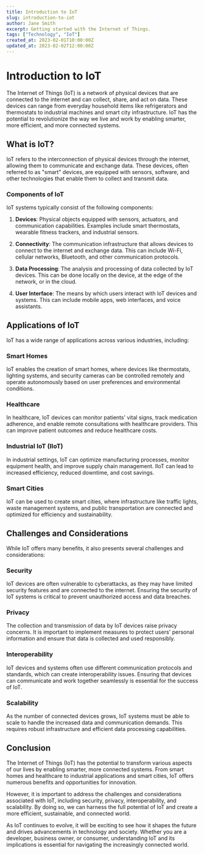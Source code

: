 ```yaml
---
title: Introduction to IoT
slug: introduction-to-iot
author: Jane Smith
excerpt: Getting started with the Internet of Things.
tags: ["Technology", "IoT"]
created_at: 2023-02-01T10:00:00Z
updated_at: 2023-02-02T12:00:00Z
---
```


# Introduction to IoT

The Internet of Things (IoT) is a network of physical devices that are connected to the internet and can collect, share, and act on data. These devices can range from everyday household items like refrigerators and thermostats to industrial machines and smart city infrastructure. IoT has the potential to revolutionize the way we live and work by enabling smarter, more efficient, and more connected systems.

## What is IoT?

IoT refers to the interconnection of physical devices through the internet, allowing them to communicate and exchange data. These devices, often referred to as "smart" devices, are equipped with sensors, software, and other technologies that enable them to collect and transmit data.

### Components of IoT

IoT systems typically consist of the following components:

1. **Devices**: Physical objects equipped with sensors, actuators, and communication capabilities. Examples include smart thermostats, wearable fitness trackers, and industrial sensors.

2. **Connectivity**: The communication infrastructure that allows devices to connect to the internet and exchange data. This can include Wi-Fi, cellular networks, Bluetooth, and other communication protocols.

3. **Data Processing**: The analysis and processing of data collected by IoT devices. This can be done locally on the device, at the edge of the network, or in the cloud.

4. **User Interface**: The means by which users interact with IoT devices and systems. This can include mobile apps, web interfaces, and voice assistants.

## Applications of IoT

IoT has a wide range of applications across various industries, including:

### Smart Homes

IoT enables the creation of smart homes, where devices like thermostats, lighting systems, and security cameras can be controlled remotely and operate autonomously based on user preferences and environmental conditions.

### Healthcare

In healthcare, IoT devices can monitor patients' vital signs, track medication adherence, and enable remote consultations with healthcare providers. This can improve patient outcomes and reduce healthcare costs.

### Industrial IoT (IIoT)

In industrial settings, IoT can optimize manufacturing processes, monitor equipment health, and improve supply chain management. IIoT can lead to increased efficiency, reduced downtime, and cost savings.

### Smart Cities

IoT can be used to create smart cities, where infrastructure like traffic lights, waste management systems, and public transportation are connected and optimized for efficiency and sustainability.

## Challenges and Considerations

While IoT offers many benefits, it also presents several challenges and considerations:

### Security

IoT devices are often vulnerable to cyberattacks, as they may have limited security features and are connected to the internet. Ensuring the security of IoT systems is critical to prevent unauthorized access and data breaches.

### Privacy

The collection and transmission of data by IoT devices raise privacy concerns. It is important to implement measures to protect users' personal information and ensure that data is collected and used responsibly.

### Interoperability

IoT devices and systems often use different communication protocols and standards, which can create interoperability issues. Ensuring that devices can communicate and work together seamlessly is essential for the success of IoT.

### Scalability

As the number of connected devices grows, IoT systems must be able to scale to handle the increased data and communication demands. This requires robust infrastructure and efficient data processing capabilities.

## Conclusion

The Internet of Things (IoT) has the potential to transform various aspects of our lives by enabling smarter, more connected systems. From smart homes and healthcare to industrial applications and smart cities, IoT offers numerous benefits and opportunities for innovation.

However, it is important to address the challenges and considerations associated with IoT, including security, privacy, interoperability, and scalability. By doing so, we can harness the full potential of IoT and create a more efficient, sustainable, and connected world.

As IoT continues to evolve, it will be exciting to see how it shapes the future and drives advancements in technology and society. Whether you are a developer, business owner, or consumer, understanding IoT and its implications is essential for navigating the increasingly connected world.
